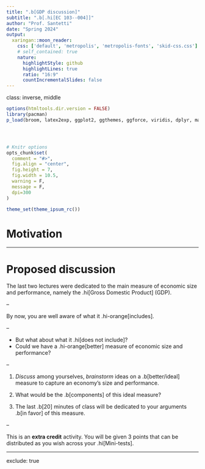 ```yaml
---
title: ".b[GDP discussion]"
subtitle: ".b[.hi[EC 103--004]]"
author: "Prof. Santetti"
date: "Spring 2024"
output:
  xaringan::moon_reader:
    css: ['default', 'metropolis', 'metropolis-fonts', 'skid-css.css']
    # self_contained: true
    nature:
      highlightStyle: github
      highlightLines: true
      ratio: "16:9"
      countIncrementalSlides: false
---
```

class: inverse, middle

```r
options(htmltools.dir.version = FALSE)
library(pacman)
p_load(broom, latex2exp, ggplot2, ggthemes, ggforce, viridis, dplyr, magrittr, knitr, parallel, xaringanExtra, tidyverse, sjPlot, showtext, mathjaxr, ggforce, furrr, kableExtra, wooldridge, hrbrthemes, scales, ggeasy, patchwork)




# Knitr options
opts_chunk$set(
  comment = "#>",
  fig.align = "center",
  fig.height = 7,
  fig.width = 10.5,
  warning = F,
  message = F,
  dpi=300
)

theme_set(theme_ipsum_rc())

```



# Motivation



---

# Proposed discussion

The last two lectures were dedicated to the main measure of economic size and performance, namely the .hi[Gross Domestic Product] (GDP).

--

By now, you are well aware of what it .hi-orange[includes].

--

  - But what about what it .hi[does not include]?
  - Could we have a .hi-orange[better] measure of economic size and performance?

--


1. *Discuss* among yourselves, *brainstorm* ideas on a .b[better/ideal] measure to capture an economy's size and performance.

2. What would be the .b[components] of this ideal measure?

3. The last .b[20] minutes of class will be dedicated to your arguments .b[in favor] of this measure. 

--


This is an **extra credit** activity. You will be given 3 points that can be distributed as you wish across your .hi[Mini-tests].

---
exclude: true
